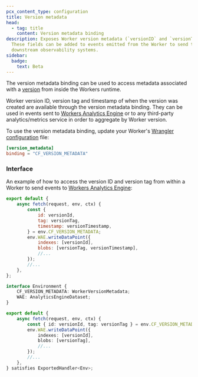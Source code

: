 ```yaml
---
pcx_content_type: configuration
title: Version metadata
head:
  - tag: title
    content: Version metadata binding
description: Exposes Worker version metadata (`versionID` and `versionTag`).
  These fields can be added to events emitted from the Worker to send to
  downstream observability systems.
sidebar:
  badge:
    text: Beta
---
```



The version metadata binding can be used to access metadata associated with a [version](/workers/configuration/versions-and-deployments/#versions) from inside the Workers runtime.

Worker version ID, version tag and timestamp of when the version was created are available through the version metadata binding. They can be used in events sent to [Workers Analytics Engine](/analytics/analytics-engine/) or to any third-party analytics/metrics service in order to aggregate by Worker version.

To use the version metadata binding, update your Worker's [Wrangler configuration](/workers/wrangler/configuration) file:

```toml title="wrangler.toml"
[version_metadata]
binding = "CF_VERSION_METADATA"
```

### Interface

An example of how to access the version ID and version tag from within a Worker to send events to [Workers Analytics Engine](/analytics/analytics-engine/):

<Tabs> <TabItem label="JavaScript" icon="seti:javascript">

```js
export default {
	async fetch(request, env, ctx) {
		const {
			id: versionId,
			tag: versionTag,
			timestamp: versionTimestamp,
		} = env.CF_VERSION_METADATA;
		env.WAE.writeDataPoint({
			indexes: [versionId],
			blobs: [versionTag, versionTimestamp],
			//...
		});
		//...
	},
};
```

</TabItem> <TabItem label="TypeScript" icon="seti:typescript">

```ts
interface Environment {
	CF_VERSION_METADATA: WorkerVersionMetadata;
	WAE: AnalyticsEngineDataset;
}

export default {
	async fetch(request, env, ctx) {
		const { id: versionId, tag: versionTag } = env.CF_VERSION_METADATA;
		env.WAE.writeDataPoint({
			indexes: [versionId],
			blobs: [versionTag],
			//...
		});
		//...
	},
} satisfies ExportedHandler<Env>;
```

</TabItem> </Tabs>
